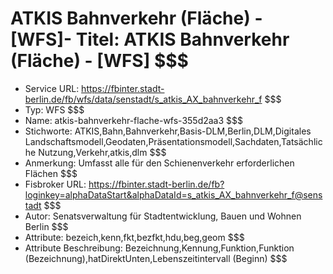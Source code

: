 # ATKIS Bahnverkehr (Fläche) - [WFS]- Titel: ATKIS Bahnverkehr (Fläche) - [WFS] $$$
- Service URL: https://fbinter.stadt-berlin.de/fb/wfs/data/senstadt/s_atkis_AX_bahnverkehr_f $$$
- Typ: WFS $$$
- Name: atkis-bahnverkehr-flache-wfs-355d2aa3 $$$
- Stichworte: ATKIS,Bahn,Bahnverkehr,Basis-DLM,Berlin,DLM,Digitales Landschaftsmodell,Geodaten,Präsentationsmodell,Sachdaten,Tatsächliche Nutzung,Verkehr,atkis,dlm $$$
- Anmerkung: Umfasst alle für den Schienenverkehr erforderlichen Flächen $$$
- Fisbroker URL: https://fbinter.stadt-berlin.de/fb?loginkey=alphaDataStart&alphaDataId=s_atkis_AX_bahnverkehr_f@senstadt $$$
- Autor: Senatsverwaltung für Stadtentwicklung, Bauen und Wohnen Berlin $$$
- Attribute: bezeich,kenn,fkt,bezfkt,hdu,beg,geom $$$
- Attribute Beschreibung: Bezeichnung,Kennung,Funktion,Funktion (Bezeichnung),hatDirektUnten,Lebenszeitintervall (Beginn) $$$
